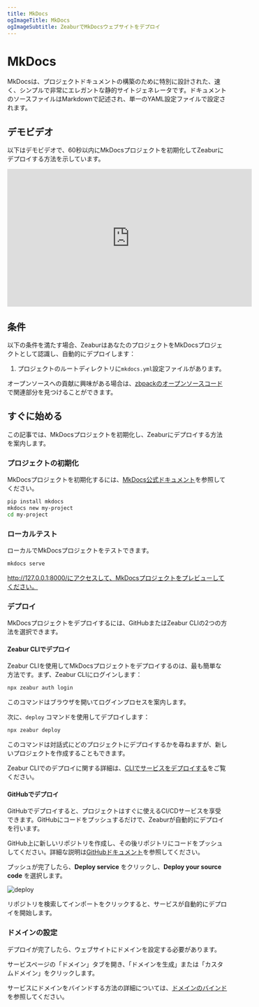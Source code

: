 ```yaml
---
title: MkDocs
ogImageTitle: MkDocs
ogImageSubtitle: ZeaburでMkDocsウェブサイトをデプロイ
---
```


# MkDocs

MkDocsは、プロジェクトドキュメントの構築のために特別に設計された、速く、シンプルで非常にエレガントな静的サイトジェネレータです。ドキュメントのソースファイルはMarkdownで記述され、単一のYAML設定ファイルで設定されます。

## デモビデオ

以下はデモビデオで、60秒以内にMkDocsプロジェクトを初期化してZeaburにデプロイする方法を示しています。

<iframe style={{marginTop: 12}} width="560" height="315"
        src="https://www.youtube.com/embed/DYlpqWQgQEM?si=geEMw0kQOnIEEZAC" title="YouTube video player" frameborder="0"
        allow="accelerometer; autoplay; clipboard-write; encrypted-media; gyroscope; picture-in-picture; web-share"
        referrerpolicy="strict-origin-when-cross-origin" allowfullscreen></iframe>

## 条件

以下の条件を満たす場合、ZeaburはあなたのプロジェクトをMkDocsプロジェクトとして認識し、自動的にデプロイします：

1. プロジェクトのルートディレクトリに`mkdocs.yml`設定ファイルがあります。

オープンソースへの貢献に興味がある場合は、[zbpackのオープンソースコード](https://github.com/zeabur/zbpack/tree/main/internal/static)で関連部分を見つけることができます。

## すぐに始める

この記事では、MkDocsプロジェクトを初期化し、Zeaburにデプロイする方法を案内します。

### プロジェクトの初期化

MkDocsプロジェクトを初期化するには、[MkDocs公式ドキュメント](https://www.mkdocs.org/getting-started/)を参照してください。

```bash
pip install mkdocs
mkdocs new my-project
cd my-project
```

### ローカルテスト

ローカルでMkDocsプロジェクトをテストできます。

```bash
mkdocs serve
```

http://127.0.0.1:8000/にアクセスして、MkDocsプロジェクトをプレビューしてください。

### デプロイ

MkDocsプロジェクトをデプロイするには、GitHubまたはZeabur CLIの2つの方法を選択できます。

#### Zeabur CLIでデプロイ

Zeabur CLIを使用してMkDocsプロジェクトをデプロイするのは、最も簡単な方法です。まず、Zeabur CLIにログインします：

```bash
npx zeabur auth login
```

このコマンドはブラウザを開いてログインプロセスを案内します。

次に、`deploy` コマンドを使用してデプロイします：

```bash
npx zeabur deploy
```

このコマンドは対話式にどのプロジェクトにデプロイするかを尋ねますが、新しいプロジェクトを作成することもできます。

Zeabur CLIでのデプロイに関する詳細は、[CLIでサービスをデプロイする](../deploy/deploy-with-cli)をご覧ください。

#### GitHubでデプロイ

GitHubでデプロイすると、プロジェクトはすぐに使えるCI/CDサービスを享受できます。GitHubにコードをプッシュするだけで、Zeaburが自動的にデプロイを行います。

GitHub上に新しいリポジトリを作成し、その後リポジトリにコードをプッシュしてください。詳細な説明は[GitHubドキュメント](https://docs.github.com/en/github/importing-your-projects-to-github/adding-an-existing-project-to-github-using-the-command-line)を参照してください。

プッシュが完了したら、**Deploy service** をクリックし、**Deploy your source code** を選択します。

![deploy](/deploy/common/select-service.en-US.png)

リポジトリを検索してインポートをクリックすると、サービスが自動的にデプロイを開始します。

### ドメインの設定

デプロイが完了したら、ウェブサイトにドメインを設定する必要があります。

サービスページの「ドメイン」タブを開き、「ドメインを生成」または「カスタムドメイン」をクリックします。

サービスにドメインをバインドする方法の詳細については、[ドメインのバインド](../deploy/domain-binding)を参照してください。
